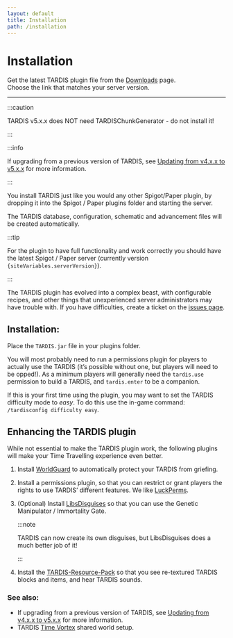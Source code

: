 ```yaml
---
layout: default
title: Installation
path: /installation
---
```



# Installation

Get the latest TARDIS plugin file from the [Downloads](/download) page.  
Choose the link that matches your server version.

* * *

:::caution

TARDIS v5.x.x does NOT need TARDISChunkGenerator - do not install it!

:::

:::info

If upgrading from a previous version of TARDIS, see [Updating from v4.x.x to v5.x.x](updating-to-unified-plugin) for more information.

:::

You install TARDIS just like you would any other Spigot/Paper plugin, by dropping it into the Spigot / Paper plugins folder and starting the server.

The TARDIS database, configuration, schematic and advancement files will be created automatically.

:::tip

<p>For the plugin to have full functionality and work correctly you should have the latest Spigot / Paper server (currently version <code>{siteVariables.serverVersion}</code>).</p>

:::

The TARDIS plugin has evolved into a complex beast, with configurable recipes, and other things that unexperienced server administrators may have trouble with. If you have difficulties, create a ticket on the [issues page](https://github.com/eccentricdevotion/TARDIS/issues).

## Installation:

Place the `TARDIS.jar` file in your plugins folder.

You will most probably need to run a permissions plugin for players to actually use the TARDIS (it’s possible without one, but players will need to be opped!). As a minimum players will generally need the `tardis.use` permission to build a TARDIS, and `tardis.enter` to be a companion.

If this is your first time using the plugin, you may want to set the TARDIS difficulty mode to _easy_. To do this use the in-game command: `/tardisconfig difficulty easy`.

## Enhancing the TARDIS plugin

While not essential to make the TARDIS plugin work, the following plugins will make your Time Travelling experience even better.

1. Install [WorldGuard](https://enginehub.org/worldguard) to automatically protect your TARDIS from griefing.
2. Install a permissions plugin, so that you can restrict or grant players the rights to use TARDIS’ different features.
   We like [LuckPerms](https://luckperms.net/).
3. (Optional) Install [LibsDisguises](https://www.spigotmc.org/resources/libs-disguises-free.81/) so that you can use the Genetic Manipulator / Immortality Gate. 

   :::note
   
   TARDIS can now create its own disguises, but LibsDisguises does a much better job of it!
   
   :::
   
4. Install the [TARDIS-Resource-Pack](resource-packs) so that you see re-textured TARDIS blocks and items, and hear TARDIS sounds.


### See also:

* If upgrading from a previous version of TARDIS, see [Updating from v4.x.x to v5.x.x](updating-to-unified-plugin) for more information.
* TARDIS [Time Vortex](time-vortex) shared world setup.
